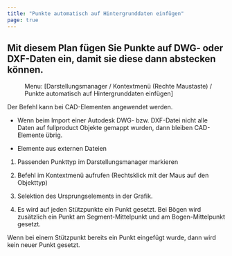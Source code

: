 ```yaml
---
title: "Punkte automatisch auf Hintergrunddaten einfügen"
page: true
---
```

## Mit diesem Plan f&#252;gen Sie Punkte auf DWG- oder DXF-Daten ein, damit sie diese dann abstecken k&#246;nnen. 

 <Menu> Menu: [Darstellungsmanager / Kontextmenü (Rechte Maustaste) / Punkte automatisch auf Hintergrunddaten einfügen] </Menu> 

Der Befehl kann bei  <Bold> CAD-Elementen </Bold>  angewendet werden.

- Wenn beim Import einer Autodesk DWG- bzw. DXF-Datei nicht alle Daten auf <Placeholder>fullproduct</Placeholder> Objekte gemappt wurden, dann bleiben CAD-Elemente &#252;brig.


<GeoMapper>

- <Bold> Elemente aus externen Dateien </Bold> 

</GeoMapper>




1. Passenden Punkttyp im Darstellungsmanager markieren

2. Befehl im Kontextmen&#252; aufrufen (Rechtsklick mit der Maus auf den Objekttyp)

3. Selektion des Ursprungselements in der Grafik. 

4. Es wird auf jeden St&#252;tzpunkte ein Punkt gesetzt. Bei B&#246;gen wird zus&#228;tzlich ein Punkt am Segment-Mittelpunkt und am Bogen-Mittelpunkt gesetzt.




<Success>
Wenn bei einem St&#252;tzpunkt bereits ein Punkt eingef&#252;gt wurde, dann wird kein neuer Punkt gesetzt.
</Success>
